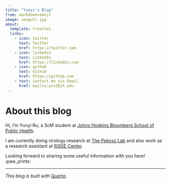 ```yaml
---
title: "Yunyi's Blog"
from: markdown+emoji
image: seagull.jpg
about:
  template: trestles
  links:
    - icon: twitter
      text: Twitter
      href: https://twitter.com
    - icon: linkedin
      text: LinkedIn
      href: https://linkedin.com
    - icon: github
      text: Github
      href: https://github.com
    - text: Contact me via Email
      href: mailto:yru3@jh.edu
---
```


# About this blog

Hi, I'm Yunyi Ru, a ScM student at [Johns Hopkins Bloomberg School of Public Health](https://publichealth.jhu.edu/).

I am currently doing virology research at [The Pekosz Lab](https://pekoszlab.com/) and also work as a research assistant at [R3ISE Center](https://publichealth.jhu.edu/the-r3-center-for-innovation-in-science-education). 

Looking forward to sharing some useful information with you here! :paw_prints:

---
*This blog is built with [Quarto](https://quarto.org/)*.
